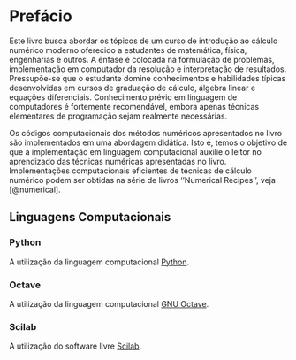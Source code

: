 # Prefácio {.unnumbered}

Este livro busca abordar os tópicos de um curso de introdução ao cálculo numérico moderno oferecido a estudantes de matemática, física, engenharias e outros.
A ênfase é colocada na formulação de problemas, implementação em computador da resolução e interpretação de resultados.
Pressupõe-se que o estudante domine conhecimentos e habilidades típicas desenvolvidas em cursos de graduação de cálculo,
álgebra linear e equações diferenciais. Conhecimento prévio em linguagem de computadores é fortemente recomendável, embora
apenas técnicas elementares de programação sejam realmente necessárias.

Os códigos computacionais dos métodos numéricos apresentados no livro são implementados em uma abordagem didática. Isto é,
temos o objetivo de que a implementação em linguagem computacional auxilie o leitor no aprendizado das técnicas numéricas
apresentadas no livro. Implementações computacionais eficientes de técnicas de cálculo numérico podem ser obtidas na série de livros
''Numerical Recipes'', veja [@numerical].

## Linguagens Computacionais

::: {.panel-tabset}

### Python

A utilização da linguagem computacional [Python](https://www.python.org/).

### Octave

A utilização da linguagem computacional [GNU Octave](https://www.gnu.org/software/octave/).

### Scilab

A utilização do software livre [Scilab](https://www.scilab.org/).

:::
